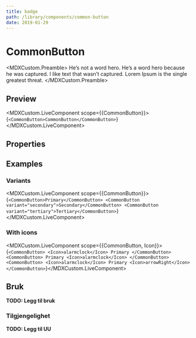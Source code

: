 ```yaml
---
title: badge
path: /library/components/common-button
date: 2019-01-29
---
```



# CommonButton

<MDXCustom.Preamble>
  He’s not a word hero. He’s a word hero because he was captured. I like text that wasn’t captured. Lorem Ipsum is the
  single greatest threat.
</MDXCustom.Preamble>

## Preview

<MDXCustom.LiveComponent scope={{CommonButton}}>{`<CommonButton>CommonButton</CommonButton>`}</MDXCustom.LiveComponent>

## Properties

## Examples

### Variants

<MDXCustom.LiveComponent scope={{CommonButton}}>{`
  <CommonButton>Primary</CommonButton>
  <CommonButton variant="secondary">Secondary</CommonButton>
  <CommonButton variant="tertiary">Tertiary</CommonButton>
`}</MDXCustom.LiveComponent>

### With icons

<MDXCustom.LiveComponent scope={{CommonButton, Icon}}>{`
  <CommonButton>
    <Icon>alarmclock</Icon>
    Primary
  </CommonButton>
  <CommonButton>
    Primary
    <Icon>alarmclock</Icon>
  </CommonButton>
  <CommonButton>
    <Icon>alarmclock</Icon>
    Primary
    <Icon>arrowRight</Icon>
  </CommonButton>
`}</MDXCustom.LiveComponent>

## Bruk

**TODO: Legg til bruk**

### Tilgjengelighet

**TODO: Legg til UU**
